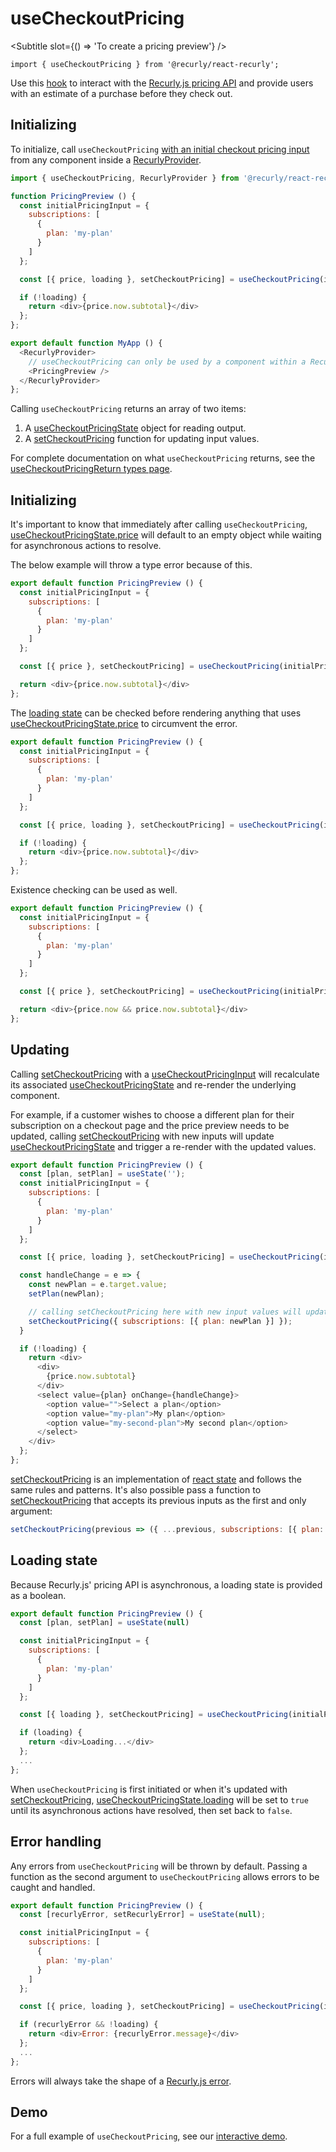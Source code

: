 
<Meta title="Hooks/useCheckoutPricing" />

# useCheckoutPricing

<Subtitle slot={() => 'To create a pricing preview'} />

`import { useCheckoutPricing } from '@recurly/react-recurly';`

Use this [hook][react-hooks] to interact with the [Recurly.js pricing API][rjs-pricing] and provide users with an estimate of a purchase before they check out.

## Initializing

To initialize, call `useCheckoutPricing` [with an initial checkout pricing input][use-checkout-pricing-input] from any component inside a [RecurlyProvider][recurly-provider].

```js
import { useCheckoutPricing, RecurlyProvider } from '@recurly/react-recurly';

function PricingPreview () {
  const initialPricingInput = {
    subscriptions: [
      {
        plan: 'my-plan'
      }
    ]
  };

  const [{ price, loading }, setCheckoutPricing] = useCheckoutPricing(initialPricingInput);

  if (!loading) {
    return <div>{price.now.subtotal}</div>
  };
};

export default function MyApp () {
  <RecurlyProvider>
    // useCheckoutPricing can only be used by a component within a RecurlyProvider tree
    <PricingPreview />
  </RecurlyProvider>
};
```

Calling `useCheckoutPricing` returns an array of two items:

1. A [useCheckoutPricingState][use-checkout-pricing-state] object for reading output.
2. A [setCheckoutPricing][set-checkout-pricing] function for updating input values.

For complete documentation on what `useCheckoutPricing` returns, see the [useCheckoutPricingReturn types page][use-checkout-pricing-return].

## Initializing

It's important to know that immediately after calling `useCheckoutPricing`, [useCheckoutPricingState.price][use-checkout-pricing-state] will default to an empty object while waiting for asynchronous actions to resolve.

The below example will throw a type error because of this.
```js
export default function PricingPreview () {
  const initialPricingInput = {
    subscriptions: [
      {
        plan: 'my-plan'
      }
    ]
  };

  const [{ price }, setCheckoutPricing] = useCheckoutPricing(initialPricingInput);

  return <div>{price.now.subtotal}</div>
};
```

The [loading state](#loading-state) can be checked before rendering anything that uses [useCheckoutPricingState.price][use-checkout-pricing-state] to circumvent the error.

```js
export default function PricingPreview () {
  const initialPricingInput = {
    subscriptions: [
      {
        plan: 'my-plan'
      }
    ]
  };

  const [{ price, loading }, setCheckoutPricing] = useCheckoutPricing(initialPricingInput);

  if (!loading) {
    return <div>{price.now.subtotal}</div>
  };
};
```

Existence checking can be used as well.

```js
export default function PricingPreview () {
  const initialPricingInput = {
    subscriptions: [
      {
        plan: 'my-plan'
      }
    ]
  };

  const [{ price }, setCheckoutPricing] = useCheckoutPricing(initialPricingInput);

  return <div>{price.now && price.now.subtotal}</div>
};
```

## Updating

Calling [setCheckoutPricing][set-checkout-pricing] with a [useCheckoutPricingInput][use-checkout-pricing-input] will recalculate its associated [useCheckoutPricingState][use-checkout-pricing-state] and re-render the underlying component.

For example, if a customer wishes to choose a different plan for their subscription on a checkout page and the price preview needs to be updated, calling [setCheckoutPricing][set-checkout-pricing] with new inputs will update [useCheckoutPricingState][use-checkout-pricing-state] and trigger a re-render with the updated values.

```js
export default function PricingPreview () {
  const [plan, setPlan] = useState('');
  const initialPricingInput = {
    subscriptions: [
      {
        plan: 'my-plan'
      }
    ]
  };

  const [{ price, loading }, setCheckoutPricing] = useCheckoutPricing(initialPricingInput);

  const handleChange = e => {
    const newPlan = e.target.value;
    setPlan(newPlan);

    // calling setCheckoutPricing here with new input values will update `price` and trigger a re-render
    setCheckoutPricing({ subscriptions: [{ plan: newPlan }] });
  }

  if (!loading) {
    return <div>
      <div>
        {price.now.subtotal}
      </div>
      <select value={plan} onChange={handleChange}>
        <option value="">Select a plan</option>
        <option value="my-plan">My plan</option>
        <option value="my-second-plan">My second plan</option>
      </select>
    </div>
  };
};
```

[setCheckoutPricing][set-checkout-pricing] is an implementation of [react state][react-use-state] and follows the same rules and patterns. It's also possible pass a function to [setCheckoutPricing][set-checkout-pricing] that accepts its previous inputs as the first and only argument:

```js
setCheckoutPricing(previous => ({ ...previous, subscriptions: [{ plan: newPlan }] }));
```

## Loading state

Because Recurly.js' pricing API is asynchronous, a loading state is provided as a boolean.

```js
export default function PricingPreview () {
  const [plan, setPlan] = useState(null)

  const initialPricingInput = {
    subscriptions: [
      {
        plan: 'my-plan'
      }
    ]
  };

  const [{ loading }, setCheckoutPricing] = useCheckoutPricing(initialPricingInput);

  if (loading) {
    return <div>Loading...</div>
  };
  ...
};
```

When `useCheckoutPricing` is first initiated or when it's updated with [setCheckoutPricing][set-checkout-pricing], [useCheckoutPricingState.loading][use-checkout-pricing-state] will be set to `true` until its asynchronous actions have resolved, then set back to `false`.
## Error handling

Any errors from `useCheckoutPricing` will be thrown by default. Passing a function as the second argument to `useCheckoutPricing` allows errors to be caught and handled.

```js
export default function PricingPreview () {
  const [recurlyError, setRecurlyError] = useState(null);

  const initialPricingInput = {
    subscriptions: [
      {
        plan: 'my-plan'
      }
    ]
  };

  const [{ price, loading }, setCheckoutPricing] = useCheckoutPricing(initialPricingInput, setRecurlyError);

  if (recurlyError && !loading) {
    return <div>Error: {recurlyError.message}</div>
  };
  ...
};
```

Errors will always take the shape of a [Recurly.js error][recurly-error].

## Demo

For a full example of `useCheckoutPricing`, see our [interactive demo][interactive-demo].

[react-hooks]: https://reactjs.org/docs/hooks-intro.html
[rjs-pricing]: https://developers.recurly.com/reference/recurly-js/#pricing
[react-use-state]: https://reactjs.org/docs/hooks-state.html
[recurly-error]: https://developers.recurly.com/reference/recurly-js/#errors
[recurly-provider]: /?path=/docs/components-recurlyprovider--page
[interactive-demo]: /?path=/docs/introduction-interactive-demo--page
[set-checkout-pricing]: /?path=/docs/types-usecheckoutpricingreturn--page#setcheckoutpricing
[use-checkout-pricing-state]: /?path=/docs/types-usecheckoutpricingreturn--page#usecheckoutpricingstate
[use-checkout-pricing-return]: /?path=/docs/types-usecheckoutpricingreturn--page
[use-checkout-pricing-input]: /?path=/docs/types-usecheckoutpricinginput--page
[use-checkout-pricing-updating]: /?path=/docs/types-usecheckoutpricinginput--page#updating
